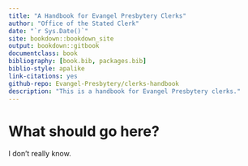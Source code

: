 ```yaml
--- 
title: "A Handbook for Evangel Presbytery Clerks"
author: "Office of the Stated Clerk"
date: "`r Sys.Date()`"
site: bookdown::bookdown_site
output: bookdown::gitbook
documentclass: book
bibliography: [book.bib, packages.bib]
biblio-style: apalike
link-citations: yes
github-repo: Evangel-Presbytery/clerks-handbook
description: "This is a handbook for Evangel Presbytery clerks."
---
```


# What should go here?

I don't really know.